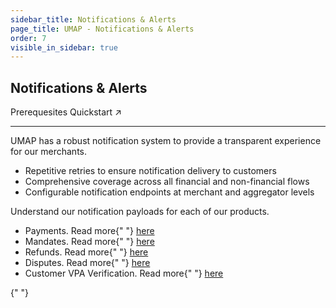 ```yaml
---
sidebar_title: Notifications & Alerts
page_title: UMAP - Notifications & Alerts
order: 7
visible_in_sidebar: true
---
```


## Notifications & Alerts

<Card padding="nano" shape="rounded" marginBottom="micro" marginTop="micro">
    <Text size="medium" marginBottom="nano" paddingRight="medium" weight="600">
        Prerequesites
    </Text>
    <Link href="/payments/umap/quickstart">
        Quickstart ↗ 
    </Link>
</Card>

<hr class="primary" />

UMAP has a robust notification system to provide a transparent experience for our merchants.

-   Repetitive retries to ensure notification delivery to customers
-   Comprehensive coverage across all financial and non-financial flows
-   Configurable notification endpoints at merchant and aggregator levels

Understand our notification payloads for each of our products.

<ul>
    <li>
        Payments. Read more{" "}
        <a href="/payments/umap/notifications/payments" target="_blank">
            here
        </a>
    </li>
    <li>
        Mandates. Read more{" "}
        <a href="/payments/umap/notifications/mandates" target="_blank">
            here
        </a>
    </li>
    <li>
        Refunds. Read more{" "}
        <a href="/payments/umap/notifications/refunds" target="_blank">
            here
        </a>
    </li>
    <li>
        Disputes. Read more{" "}
        <a href="/payments/umap/notifications/disputes" target="_blank">
            here
        </a>
    </li>
    <li>
        Customer VPA Verification. Read more{" "}
        <a
            href="/payments/umap/notifications/customer-vpa-verification"
            target="_blank"
        >
            here
        </a>
    </li>
</ul>{" "}
